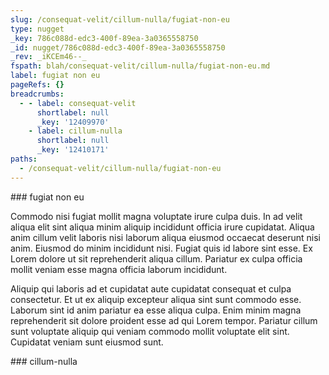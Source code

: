 ```yaml
---
slug: /consequat-velit/cillum-nulla/fugiat-non-eu
type: nugget
_key: 786c088d-edc3-400f-89ea-3a0365558750
_id: nugget/786c088d-edc3-400f-89ea-3a0365558750
_rev: _iKCEm46--_
fspath: blah/consequat-velit/cillum-nulla/fugiat-non-eu.md
label: fugiat non eu
pageRefs: {}
breadcrumbs:
  - - label: consequat-velit
      shortlabel: null
      _key: '12409970'
    - label: cillum-nulla
      shortlabel: null
      _key: '12410171'
paths:
  - /consequat-velit/cillum-nulla/fugiat-non-eu
---
```


<NuggetArea>
<Nugget slug="/consequat-velit/cillum-nulla/fugiat-non-eu" type="nugget" _key="786c088d-edc3-400f-89ea-3a0365558750" _id="nugget/786c088d-edc3-400f-89ea-3a0365558750" _rev="_iKCEm46--_" fspath="blah/consequat-velit/cillum-nulla/fugiat-non-eu.md" label="fugiat non eu" paths="/consequat-velit/cillum-nulla/fugiat-non-eu">
<NuggetBody>
### fugiat non eu

Commodo nisi fugiat mollit magna voluptate irure culpa duis. In ad velit aliqua elit sint aliqua minim aliquip incididunt officia irure cupidatat. Aliqua anim cillum velit laboris nisi laborum aliqua eiusmod occaecat deserunt nisi anim. Eiusmod do minim incididunt nisi. Fugiat quis id labore sint esse. Ex Lorem dolore ut sit reprehenderit aliqua cillum. Pariatur ex culpa officia mollit veniam esse magna officia laborum incididunt.

Aliquip qui laboris ad et cupidatat aute cupidatat consequat et culpa consectetur. Et ut ex aliquip excepteur aliqua sint sunt commodo esse. Laborum sint id anim pariatur ea esse aliqua culpa. Enim minim magna reprehenderit sit dolore proident esse ad qui Lorem tempor. Pariatur cillum sunt voluptate aliquip qui veniam commodo mollit voluptate elit sint. Cupidatat veniam sunt eiusmod sunt.

</NuggetBody>
<Breadcrumbs>
<Crumbs>
<Crumb _key="12409970" label="consequat-velit" /><Crumb _key="12410171" label="cillum-nulla" />
</Crumbs>
</Breadcrumbs>
</Nugget>

<NuggetsInbound>
</NuggetsInbound>
<NuggetsOutbound>
</NuggetsOutbound>
</NuggetArea>
<PassagesInbound>
<Passage direction="inbound" type="passage" _key="12410171" _id="passage/12410171" _rev="_iKCEm4m---" label="cillum-nulla" passage="cillum-nulla" fspath="blah/consequat-velit/cillum-nulla" paths="/consequat-velit/cillum-nulla" slug="/consequat-velit/cillum-nulla">
<NuggetBody>
### cillum-nulla

</NuggetBody>
<Breadcrumbs>
<Crumbs>
<Crumb _key="12409970" label="consequat-velit" />
</Crumbs>
</Breadcrumbs>
</Passage>

</PassagesInbound>
<PassagesOutbound>
</PassagesOutbound>